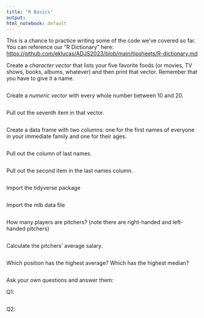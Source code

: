 ```yaml
---
title: "R Basics"
output:
html_notebook: default
---
```


This is a chance to practice writing some of the code we've covered so far. 
You can reference our "R Dictionary" here:
[https://github.com/eklucas/ADJS2023/blob/main/tipsheets/R-dictionary.md](https://github.com/eklucas/ADJS2023/blob/main/tipsheets/R-dictionary.md)


Create a *character vector* that lists your five favorite foods (or movies, TV shows, books, albums, whatever) and then print that vector. 
Remember that you have to give it a name.
```r

```

Create a *numeric vector* with every whole number between 10 and 20. 
```r

```

Pull out the seventh item in that vector.
```r

```

Create a data frame with two columns: one for the first names of everyone in your immediate family and one for their ages.
```r

```

Pull out the column of last names.
```r

```

Pull out the second item in the last names column.
```r

```

Import the tidyverse package
```r

```

Import the mlb data file
```r

```

How many players are pitchers? (note there are right-handed and left-handed pitchers)
```r

```

Calculate the pitchers' average salary.
```r

```

Which position has the highest average? Which has the highest median? 
```r

```

Ask your own questions and answer them: 

Q1: 
```r

```

Q2: 
```r

```

